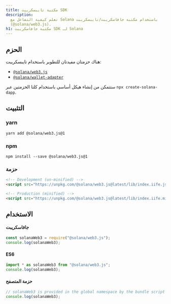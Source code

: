 ```yaml
---
title: مكتبة تايبسكريبت SDK
description:
  تعلم كيفية التفاعل مع Solana باستخدام مكتبة جافاسكريبت/تايبسكريبت
  (@solana/web3.js).
h1: مكتبة جافاسكريبت SDK لـ Solana
---
```


## الحزم

هناك حزمتان مفيدتان للتطوير باستخدام تايبسكريبت:

- [`@solana/web3.js`](https://www.npmjs.com/package/@solana/web3.js)
- [`@solana/wallet-adapter`](https://github.com/anza-xyz/wallet-adapter)

ستتمكن من إنشاء هيكل أساسي باستخدام كلتا الحزمتين عبر `npx create-solana-dapp`.

## التثبيت

### yarn

```shell title="Terminal"
yarn add @solana/web3.js@1
```

### npm

```shell title="Terminal"
npm install --save @solana/web3.js@1
```

### حزمة

```html title="index.html"
<!-- Development (un-minified) -->
<script src="https://unpkg.com/@solana/web3.js@latest/lib/index.iife.js"></script>

<!-- Production (minified) -->
<script src="https://unpkg.com/@solana/web3.js@latest/lib/index.iife.min.js"></script>
```

## الاستخدام

#### جافاسكريبت

```javascript
const solanaWeb3 = require("@solana/web3.js");
console.log(solanaWeb3);
```

#### ES6

```javascript
import * as solanaWeb3 from "@solana/web3.js";
console.log(solanaWeb3);
```

#### حزمة المتصفح

```javascript
// solanaWeb3 is provided in the global namespace by the bundle script
console.log(solanaWeb3);
```
